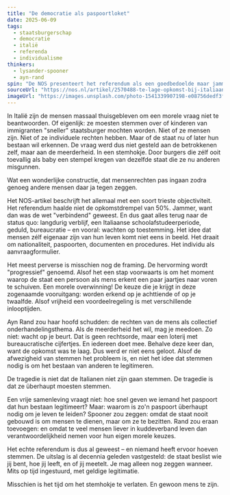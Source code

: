 ```yaml
---
title: "De democratie als paspoortloket"
date: 2025-06-09
tags:
  - staatsburgerschap
  - democratie
  - italië
  - referenda
  - individualisme
thinkers:
  - lysander-spooner
  - ayn-rand
spin: "De NOS presenteert het referendum als een goedbedoelde maar jammerlijk mislukte poging van de overheid om modern en inclusief te zijn – alsof het probleem niet het systeem zelf is, maar slechts het lage opkomstpercentage."
sourceUrl: "https://nos.nl/artikel/2570488-te-lage-opkomst-bij-italiaans-referendum-over-sneller-paspoort-voor-buitenlanders"
imageUrl: "https://images.unsplash.com/photo-1541339907198-e08756dedf3f?w=800&h=600&fit=crop&crop=center"
---
```


In Italië zijn de mensen massaal thuisgebleven om een morele vraag niet te beantwoorden. Of eigenlijk: ze moesten stemmen over of kinderen van immigranten "sneller" staatsburger mochten worden. Niet of ze mensen zijn. Niet of ze individuele rechten hebben. Maar of de staat nu of later hun bestaan wil erkennen. De vraag werd dus niet gesteld aan de betrokkenen zelf, maar aan de meerderheid. In een stemhokje. Door burgers die zélf ooit toevallig als baby een stempel kregen van dezelfde staat die ze nu anderen misgunnen.

Wat een wonderlijke constructie, dat mensenrechten pas ingaan zodra genoeg andere mensen daar ja tegen zeggen.

Het NOS-artikel beschrijft het allemaal met een soort trieste objectiviteit. Het referendum haalde niet de opkomstdrempel van 50%. Jammer, want dan was de wet "verbindend" geweest. En dus gaat alles terug naar de status quo: langdurig verblijf, een Italiaanse schoolafstudeerperiode, geduld, bureaucratie – en vooral: wachten op toestemming. Het idee dat mensen zélf eigenaar zijn van hun leven komt niet eens in beeld. Het draait om nationaliteit, paspoorten, documenten en procedures. Het individu als aanvraagformulier.

Het meest perverse is misschien nog de framing. De hervorming wordt "progressief" genoemd. Alsof het een stap voorwaarts is om het moment waarop de staat een persoon als mens erkent een paar jaartjes naar voren te schuiven. Een morele overwinning! De keuze die je krijgt in deze zogenaamde vooruitgang: worden erkend op je achttiende of op je twaalfde. Alsof vrijheid een voordeelregeling is met verschillende inlooptijden.

Ayn Rand zou haar hoofd schudden: de rechten van de mens als collectief onderhandelingsthema. Als de meerderheid het wil, mag je meedoen. Zo niet: wacht op je beurt. Dat is geen rechtsorde, maar een loterij met bureaucratische cijfertjes. En iedereen doet mee. Behalve deze keer dan, want de opkomst was te laag. Dus werd er niet eens geloot. Alsof de afwezigheid van stemmen het probleem is, en niet het idee dat stemmen nodig is om het bestaan van anderen te legitimeren.

De tragedie is niet dat de Italianen niet zijn gaan stemmen. De tragedie is dat ze überhaupt moesten stemmen.

Een vrije samenleving vraagt niet: hoe snel geven we iemand het paspoort dat hun bestaan legitimeert? Maar: waarom is zo'n paspoort überhaupt nodig om je leven te leiden? Spooner zou zeggen: omdat de staat nooit gebouwd is om mensen te dienen, maar om ze te bezitten. Rand zou eraan toevoegen: en omdat te veel mensen liever in kuddeverband leven dan verantwoordelijkheid nemen voor hun eigen morele keuzes.

Het echte referendum is dus al geweest – en niemand heeft ervoor hoeven stemmen. De uitslag is al decennia geleden vastgesteld: de staat beslist wie jij bent, hoe jij leeft, en of jij meetelt. Je mag alleen nog zeggen wanneer. Mits op tijd ingestuurd, met geldige legitimatie.

Misschien is het tijd om het stemhokje te verlaten. En gewoon mens te zijn. 